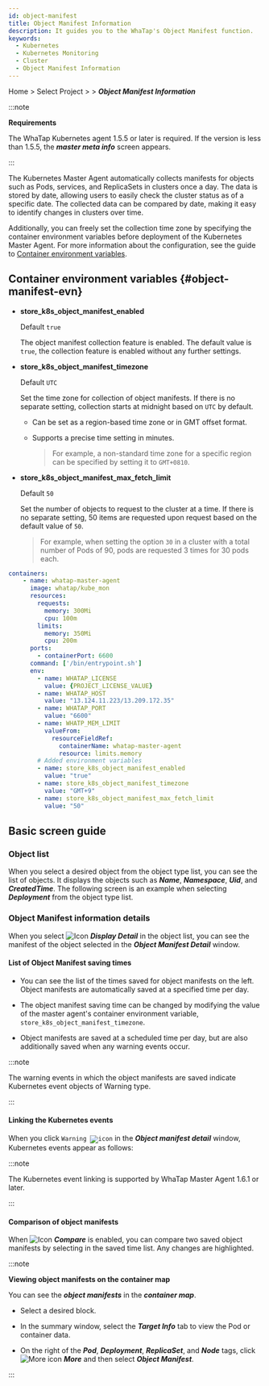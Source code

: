```yaml
---
id: object-manifest
title: Object Manifest Information
description: It guides you to the WhaTap's Object Manifest function.
keywords:
  - Kubernetes
  - Kubernetes Monitoring
  - Cluster
  - Object Manifest Information
---
```


Home > Select Project > <Cmdname sid="cluster" className="uitext" /> > **_Object Manifest Information_** 

:::note 

**Requirements**

The WhaTap Kubernetes agent 1.5.5 or later is required. If the version is less than 1.5.5, the **_master meta info_** screen appears.

:::

The Kubernetes Master Agent automatically collects manifests for objects such as Pods, services, and ReplicaSets in clusters once a day. The data is stored by date, allowing users to easily check the cluster status as of a specific date. The collected data can be compared by date, making it easy to identify changes in clusters over time. 

Additionally, you can freely set the collection time zone by specifying the container environment variables before deployment of the Kubernetes Master Agent. For more information about the configuration, see the guide to [Container environment variables](#object-manifest-evn). 

## Container environment variables {#object-manifest-evn}

- **store_k8s_object_manifest_enabled**

  Default `true`

  The object manifest collection feature is enabled. The default value is `true`, the collection feature is enabled without any further settings.

- **store_k8s_object_manifest_timezone**

  Default `UTC`

  Set the time zone for collection of object manifests. If there is no separate setting, collection starts at midnight based on `UTC` by default. 

  - Can be set as a region-based time zone or in GMT offset format. 

  - Supports a precise time setting in minutes. 

    > For example, a non-standard time zone for a specific region can be specified by setting it to `GMT+0810`.

- **store_k8s_object_manifest_max_fetch_limit**

  Default `50`

  Set the number of objects to request to the cluster at a time. If there is no separate setting, 50 items are requested upon request based on the default value of `50`. 

  > For example, when setting the option `30` in a cluster with a total number of Pods of 90, pods are requested 3 times for 30 pods each.

```yaml title='Example'
containers:
	- name: whatap-master-agent
	  image: whatap/kube_mon
	  resources:
	    requests:
	      memory: 300Mi
	      cpu: 100m
	    limits:
	      memory: 350Mi
	      cpu: 200m
	  ports:
	    - containerPort: 6600
	  command: ['/bin/entrypoint.sh']
	  env:
	    - name: WHATAP_LICENSE
	      value: {PROJECT_LICENSE_VALUE}
	    - name: WHATAP_HOST
	      value: "13.124.11.223/13.209.172.35"
	    - name: WHATAP_PORT
	      value: "6600"
	    - name: WHATP_MEM_LIMIT
	      valueFrom:
	        resourceFieldRef:
	          containerName: whatap-master-agent
	          resource: limits.memory
	    # Added environment variables
	    - name: store_k8s_object_manifest_enabled
	      value: "true"
	    - name: store_k8s_object_manifest_timezone
	      value: "GMT+9"
	    - name: store_k8s_object_manifest_max_fetch_limit
	      value: "50"
```

## Basic screen guide

### Object list

When you select a desired object from the object type list, you can see the list of objects. It displays the objects such as **_Name_**, **_Namespace_**, **_Uid_**, and **_CreatedTime_**. The following screen is an example when selecting **_Deployment_** from the object type list.

<ImgLang img='k8s-object-manifest.png' desc='Object Manifest' />

### Object Manifest information details

When you select ![Icon](/img/ico-detail-view.svg) **_Display Detail_** in the object list, you can see the manifest of the object selected in the **_Object Manifest Detail_** window. 

<ImgLang img='k8s-object-manifest-detail.png' desc='Object Manifest details' />

#### List of Object Manifest saving times

- You can see the list of the times saved for object manifests on the left. Object manifests are automatically saved at a specified time per day.

- The object manifest saving time can be changed by modifying the value of the master agent's container environment variable, `store_k8s_object_manifest_timezone`. 

- Object manifests are saved at a scheduled time per day, but are also additionally saved when any warning events occur. 

:::note 

The warning events in which the object manifests are saved indicate Kubernetes event objects of Warning type.

:::

#### Linking the Kubernetes events

When you click <code class='pay'>Warning ![icon](/img/ic-popup-wh.svg)</code> in the **_Object manifest detail_** window, Kubernetes events appear as follows: 

<ImgLang img='k8s-object-manifest-event.png' desc='Kubernetes event integration' />

:::note 

The Kubernetes event linking is supported by WhaTap Master Agent 1.6.1 or later. 

:::

#### Comparison of object manifests

When ![Icon](/img/ic-toggle-on.svg) **_Compare_** is enabled, you can compare two saved object manifests by selecting in the saved time list. Any changes are highlighted. 

<ImgLang img='k8s-object-manifest-compare.png' desc='Comparing Object Manifests' />

:::note 

**Viewing object manifests on the container map**

You can see the **_object manifests_** in the **_container map_**. 

<ImgLang img='k8s-object-manifest-cm.png' desc='Viewing Object Manifest in Container map' />

- Select a desired block. 

- In the summary window, select the **_Target Info_** tab to view the Pod or container data.  

- On the right of the **_Pod_**, **_Deployment_**, **_ReplicaSet_**, and **_Node_** tags, click ![More icon](/img/ico-more.svg) **_More_** and then select **_Object Manifest_**.

:::
